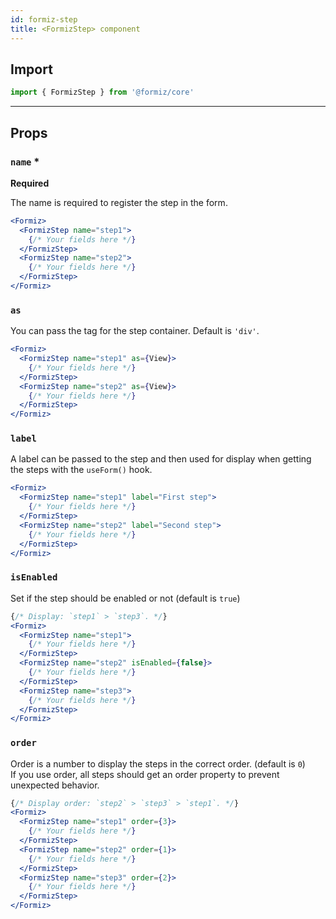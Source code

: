 ```yaml
---
id: formiz-step
title: <FormizStep> component
---
```


## Import

```jsx
import { FormizStep } from '@formiz/core'
```

---

## Props

### `name` *

**Required**

The name is required to register the step in the form.

```jsx
<Formiz>
  <FormizStep name="step1">
    {/* Your fields here */}
  </FormizStep>
  <FormizStep name="step2">
    {/* Your fields here */}
  </FormizStep>
</Formiz>
```

### `as`

You can pass the tag for the step container. Default is `'div'`.

```jsx
<Formiz>
  <FormizStep name="step1" as={View}>
    {/* Your fields here */}
  </FormizStep>
  <FormizStep name="step2" as={View}>
    {/* Your fields here */}
  </FormizStep>
</Formiz>
```

### `label`

A label can be passed to the step and then used for display when getting the steps with the `useForm()` hook.

```jsx
<Formiz>
  <FormizStep name="step1" label="First step">
    {/* Your fields here */}
  </FormizStep>
  <FormizStep name="step2" label="Second step">
    {/* Your fields here */}
  </FormizStep>
</Formiz>
```

### `isEnabled`

Set if the step should be enabled or not (default is `true`)

```jsx
{/* Display: `step1` > `step3`. */}
<Formiz>
  <FormizStep name="step1">
    {/* Your fields here */}
  </FormizStep>
  <FormizStep name="step2" isEnabled={false}>
    {/* Your fields here */}
  </FormizStep>
  <FormizStep name="step3">
    {/* Your fields here */}
  </FormizStep>
</Formiz>
```

### `order`

Order is a number to display the steps in the correct order. (default is `0`)<br />
If you use order, all steps should get an order property to prevent unexpected behavior.

```jsx
{/* Display order: `step2` > `step3` > `step1`. */}
<Formiz>
  <FormizStep name="step1" order={3}>
    {/* Your fields here */}
  </FormizStep>
  <FormizStep name="step2" order={1}>
    {/* Your fields here */}
  </FormizStep>
  <FormizStep name="step3" order={2}>
    {/* Your fields here */}
  </FormizStep>
</Formiz>
```